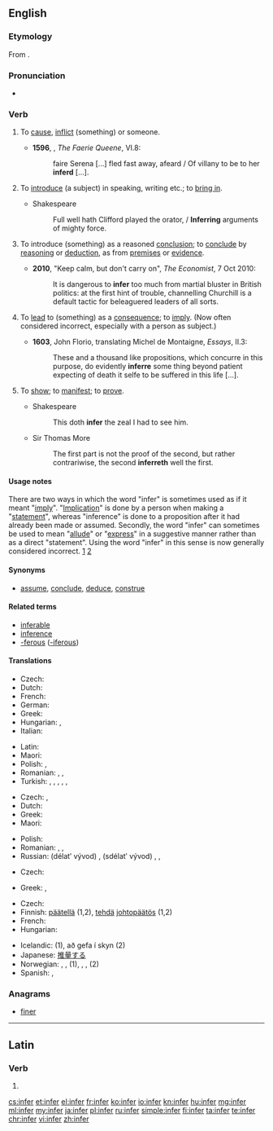 ==English==

===Etymology===
From {{etyl|la|en}} {{term/t|la|inferō}}.

===Pronunciation===
* {{audio|en-us-infer.ogg|Audio (US)}}

===Verb===
{{en-verb|infer|r|ing}}

# {{context|obsolete|lang=en}} To [[cause]], [[inflict]] (something) {{term|upon}} or {{term|to}} someone. {{defdate|16th-18th c.}}
#* '''1596''', {{w|Edmund Spenser}}, ''The Faerie Queene'', VI.8:
#*: faire Serena […] fled fast away, afeard / Of villany to be to her '''inferd''' […].
# {{context|obsolete|lang=en}} To [[introduce]] (a subject) in speaking, writing etc.; to [[bring in]]. {{defdate|16th–18th c.}}
#* Shakespeare
#*: Full well hath Clifford played the orator, / '''Inferring''' arguments of mighty force.
# {{context|transitive|lang=en}} To introduce (something) as a reasoned [[conclusion]]; to [[conclude]] by [[reason]]ing or [[deduction]], as from [[premise]]s or [[evidence]]. {{defdate|from 16th c.}}
#* '''2010''', "Keep calm, but don't carry on", ''The Economist'', 7 Oct 2010:
#*: It is dangerous to '''infer''' too much from martial bluster in British politics: at the first hint of trouble, channelling Churchill is a default tactic for beleaguered leaders of all sorts.
# {{context|transitive|lang=en}} To [[lead]] to (something) as a [[consequence]]; to [[imply]]. (Now often considered incorrect, especially with a person as subject.) {{defdate|from 16th c.}}
#* '''1603''', John Florio, translating Michel de Montaigne, ''Essays'', II.3:
#*: These and a thousand like propositions, which concurre in this purpose, do evidently '''inferre''' {{transterm|sonnent|lang=frm}} some thing beyond patient expecting of death it selfe to be suffered in this life [...].
# {{context|obsolete|lang=en}} To [[show]]; to [[manifest]]; to [[prove]].
#* Shakespeare
#*: This doth '''infer''' the zeal I had to see him.
#* Sir Thomas More
#*: The first part is not the proof of the second, but rather contrariwise, the second '''inferreth''' well the first.

====Usage notes====
There are two ways in which the word "infer" is sometimes used as if it meant "[[imply]]".  "[[implication|Implication]]" is done by a person when making a "[[statement]]", whereas "inference" is done to a proposition after it had already been made or assumed.  Secondly, the word "infer" can sometimes be used to mean "[[allude]]" or "[[express]]" in a suggestive manner rather than as a direct "statement".  Using the word "infer" in this sense is now generally considered incorrect. [http://www.askoxford.com/betterwriting/classicerrors/confused/?view=uk] [http://englishplus.com/grammar/00000232.htm]

====Synonyms====
* [[assume]], [[conclude]], [[deduce]], [[construe]]

====Related terms====
* [[inferable]]
* [[inference]]
* [[-ferous]] ([[-iferous]])

====Translations====
{{trans-top|(transitive) To conclude by reasoning or deduction, as from premises or evidence}}
* Czech: {{t|cs|vyvodit}}
* Dutch: {{t+|nl|concluderen}}
* French: {{t+|fr|déduire}}
* German: {{t|de|geschlussfolgert}}
* Greek: {{t+|el|συμπεραίνω|tr=symperaíno|sc=Grek}}
* Hungarian: {{t+|hu|kikövetkeztet}}, {{t|hu|dedukál}}
* Italian: {{t+|it|inferire}}
{{trans-mid}}
* Latin: {{t|la|coniecto}}
* Maori: {{t|mi|hīkaro}}
* Polish: {{t|pl|wnioskować}}, {{t|pl|dedukować}}
* Romanian: {{t+|ro|motiva}}, {{t+|ro|deduce}}, {{t+|ro|infera}}
* Turkish: {{t+|tr|anlam çıkarmak}}, {{t+|tr|anlamına gelmek}}, {{t+|tr|anlamak}}, {{t+|tr|mana çıkarmak}}, {{t|tr|manasına gelmek}}, {{t|tr|sonucunu çıkarmak}}
{{trans-bottom}}

{{trans-top|(intransitive) To draw a conclusion (by reasoning)}}
* Czech: {{t|cs|vyvodit}}, {{t|cs|usoudit}}
* Dutch: {{t+|nl|concluderen}}
* Greek: {{t+|el|συμπεραίνω|tr=symperaíno|sc=Grek}}
* Maori: {{t|mi|hīkaro}}
{{trans-mid}}
* Polish: {{t|pl|wnioskować}}
* Romanian: {{t+|ro|conchide}}, {{t+|ro|concluziona}}, {{t+|ro|infera}}
* Russian: {{l|ru|делать}} {{l|ru|вывод}} (délatʹ vývod) {{impf}}, {{l|ru|сделать}} {{l|ru|вывод}} (sdélatʹ vývod) {{pf.}}, {{t+|ru|заключать|impf|tr=zaključátʹ}}, {{t+|ru|заключить|pf|tr=zaključítʹ}}
{{trans-bottom}}

{{trans-top|To imply: to have as a necessary consequence}}
* Czech: {{t+|cs|dopadnout}}
{{trans-mid}}
* Greek: {{t+|el|υπονοώ|tr=yponoó|sc=Grek}}, {{t+|el|υπαινίσσομαι|tr=ypainíssomai|sc=Grek}}
{{trans-bottom}}

{{checktrans-top}}
* Czech: {{t|cs|usoudit}}
* Finnish: [[päätellä]] (1,2), [[tehdä]] [[johtopäätös]] (1,2)
* French: {{t+|fr|déduire}}
* Hungarian: {{t+|hu|kikövetkeztet}}
{{trans-mid}}
* Icelandic: {{t|is|álykta}} (1), að gefa í skyn (2)
* Japanese: [[推量]]する
* Norwegian: {{t|no|utlede}}, {{t+|no|konkludere}}, {{t+|no|slutte}} (1), {{t+|no|anta}}, {{t+|no|tenke}}, {{t|no|spekulere}} (2)
* Spanish: {{t+|es|argüir}}, {{t+|es|inferir}}
{{trans-bottom}}

===Anagrams===
* [[finer#English|finer]]

----

==Latin==

===Verb===
{{la-verb-form|īnfer}}

# {{conjugation of|īnferō||2|s|pres|act|imp|lang=la}}

[[cs:infer]]
[[et:infer]]
[[el:infer]]
[[fr:infer]]
[[ko:infer]]
[[io:infer]]
[[kn:infer]]
[[hu:infer]]
[[mg:infer]]
[[ml:infer]]
[[my:infer]]
[[ja:infer]]
[[pl:infer]]
[[ru:infer]]
[[simple:infer]]
[[fi:infer]]
[[ta:infer]]
[[te:infer]]
[[chr:infer]]
[[vi:infer]]
[[zh:infer]]